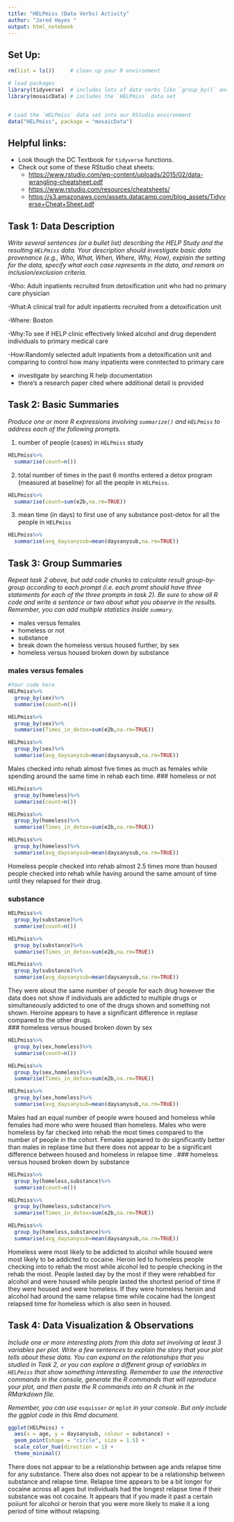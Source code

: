 ```yaml
---
title: "HELPmiss (Data Verbs) Activity"
author: "Jared Hayes "
output: html_notebook
---
```



## Set Up:

```r
rm(list = ls())     # clean up your R environment

# load packages
library(tidyverse)  # includes lots of data verbs like `group_by()` and `summarise()`
library(mosaicData) # includes the `HELPmiss` data set 


# Load the `HELPmiss` data set into our RStudio environment
data("HELPmiss", package = "mosaicData")

```

## Helpful links: 

- Look though the DC Textbook for `tidyverse` functions. 
- Check out some of these RStudio cheat sheets:
  - <https://www.rstudio.com/wp-content/uploads/2015/02/data-wrangling-cheatsheet.pdf> 
  - <https://www.rstudio.com/resources/cheatsheets/>
  - <https://s3.amazonaws.com/assets.datacamp.com/blog_assets/Tidyverse+Cheat+Sheet.pdf>
  



## Task 1: Data Description

*Write several sentences (or a bullet list) describing the HELP Study and the resulting `HELPmiss` data.  Your description should investigate basic data provenance (e.g., Who, What, When, Where, Why, How), explain the setting for the data, specify what each case represents in the data, and remark on inclusion/exclusion criteria.* 

-Who: Adult inpatients recruited from detoxification unit who had no primary care physician  

-What:A clinical trail for adult inpatients recruited from a detoxification unit 

-Where: Boston

-Why:To see if HELP clinic effectively linked alcohol and drug dependent individuals to primary medical care 

-How:Randomly selected adult inpatients from a detoxification unit and comparing to control how many inpatients were conntected to primary care 


- investigate by searching R help documentation
- there's a research paper cited where additional detail is provided



## Task 2: Basic Summaries 

*Produce one or more R expressions involving `summarize()` and `HELPmiss` to address each of the following prompts.*

1. number of people (cases) in `HELPmiss` study

```r
HELPmiss%>%
  summarise(count=n())

```

2. total number of times in the past 6 months entered a detox program (measured at baseline) for all the people in `HELPmiss`. 

```r
HELPmiss%>%
  summarise(count=sum(e2b,na.rm=TRUE))

```


3. mean time (in days) to first use of any substance post-detox for all the people in `HELPmiss`


```r
HELPmiss%>%
  summarise(avg_daysanysub=mean(daysanysub,na.rm=TRUE))

```



## Task 3: Group Summaries  

*Repeat task 2 above, but add code chunks to calculate result group-by-group according to each prompt (i.e. each promt should have three statements for each of the three prompts in task 2).  Be sure to show all R code and write a sentence or two about what you observe in the results. Remember, you can add multiple statistics inside `summary`.* 


- males versus females
- homeless or not
- substance
- break down the homeless versus housed further, by sex
- homeless versus housed broken down by substance

### males versus females
```r
#Your code here
HELPmiss%>%
  group_by(sex)%>%
  summarise(count=n())

HELPmiss%>%
  group_by(sex)%>%
  summarise(Times_in_detox=sum(e2b,na.rm=TRUE))

HELPmiss%>%
  group_by(sex)%>%
  summarise(avg_daysanysub=mean(daysanysub,na.rm=TRUE))


```
Males checked into rehab almost five times as much as females while spending around the same time in rehab each time. 
### homeless or not
```r
HELPmiss%>%
  group_by(homeless)%>%
  summarise(count=n())

HELPmiss%>%
  group_by(homeless)%>%
  summarise(Times_in_detox=sum(e2b,na.rm=TRUE))

HELPmiss%>%
  group_by(homeless)%>%
  summarise(avg_daysanysub=mean(daysanysub,na.rm=TRUE))

```
Homeless people checked into rehab almost 2.5 times more than housed people checked into rehab while having around the same amount of time until they relapsed for their drug.

### substance
```r
HELPmiss%>%
  group_by(substance)%>%
  summarise(count=n())

HELPmiss%>%
  group_by(substance)%>%
  summarise(Times_in_detox=sum(e2b,na.rm=TRUE))

HELPmiss%>%
  group_by(substance)%>%
  summarise(avg_daysanysub=mean(daysanysub,na.rm=TRUE))

```
They were about the same number of people for each drug however the data does not show if individuals are addicted to multiple drugs or simultaneously addicted to one of the drugs shown and something not shown. Heroine appears to have a significant difference in replase compared to the other drugs.  
### homeless versus housed broken down by sex
```r
HELPmiss%>%
  group_by(sex,homeless)%>%
  summarise(count=n())

HELPmiss%>%
  group_by(sex,homeless)%>%
  summarise(Times_in_detox=sum(e2b,na.rm=TRUE))

HELPmiss%>%
  group_by(sex,homeless)%>%
  summarise(avg_daysanysub=mean(daysanysub,na.rm=TRUE))

```
Males had an equal number of people wwre housed and homeless while females had more who were housed than homeless. Males who were homeless by far checked into rehab the most times compared to the number of people in the cohort. Females appeared to do significantly better than males in replase time but there does not appear to be a significant difference between housed and homeless in relapse time . 
### homeless versus housed broken down by substance
```r
HELPmiss%>%
  group_by(homeless,substance)%>%
  summarise(count=n())

HELPmiss%>%
  group_by(homeless,substance)%>%
  summarise(Times_in_detox=sum(e2b,na.rm=TRUE))

HELPmiss%>%
  group_by(homeless,substance)%>%
  summarise(avg_daysanysub=mean(daysanysub,na.rm=TRUE))

```
Homeless were most likely to be addicted to alcohol while housed were most likely to be addicted to cocaine. Heroin led to homeless people checking into to rehab the most while alcohol led to people checking in the rehab the most. People lasted day by the most if they were rehabbed for alcohol and were housed while people lasted the shortest period of time if they were housed and were homeless. If they were homeless heroin and alcohol had around the same relapse time while cocaine had the longest relapsed time for homeless which is also seen in housed. 


## Task 4: Data Visualization & Observations

*Include one or more interesting plots from this data set involving at least 3 variables per plot. Write a few sentences to explain the story that your plot tells about these data.  You can expand on the relationships that you studied in Task 2, or you can explore a different group of variables in `HELPmiss` that show something interesting. Remember to use the interactive commands in the console, generate the R commands that will reproduce your plot, and then paste the R commands into an R chunk in the RMarkdown file.*  

*Remember, you can use* `esquisser` *or* `mplot` *in your console. But only include the ggplot code in this Rmd document.*


```r
ggplot(HELPmiss) +
  aes(x = age, y = daysanysub, colour = substance) +
  geom_point(shape = "circle", size = 1.5) +
  scale_color_hue(direction = 1) +
  theme_minimal()
```
There does not appear to be a relationship between age ands relapse time for any substance. There also does not appear to be a relationship between substance and relapse time. Relapse time appears to be a bit longer for cocaine across all ages but individuals had the longest relapse time if their substance was not cocaine. It appears that if you made it past a certain poiiunt for alcohol or heroin that you were more likely to make it a long period of time without relapsing. 


